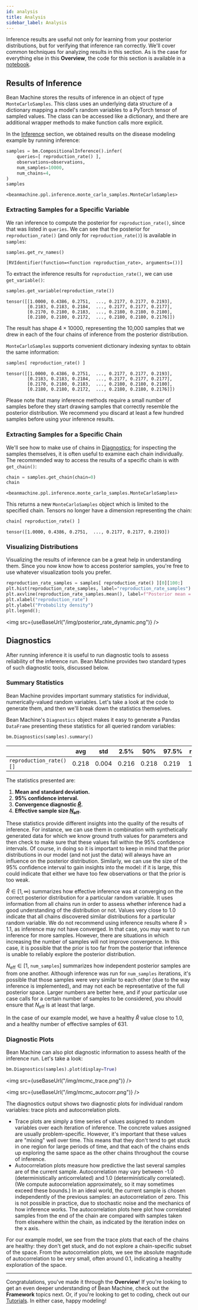 ```yaml
---
id: analysis
title: Analysis
sidebar_label: Analysis
---
```


Inference results are useful not only for learning from your posterior distributions, but for verifying that inference ran correctly. We'll cover common techniques for analyzing results in this section. As is the case for everything else in this **Overview**, the code for this section is available in a [notebook](../overview.ipynb).

## Results of Inference

Bean Machine stores the results of inference in an object of type `MonteCarloSamples`. This class uses
an underlying data structure of a dictionary mapping a model's random variables to a PyTorch tensor of sampled values. The class can be accessed like a dictionary, and there are additional wrapper methods to make function calls more explicit.

In the [Inference](../inference/inference.md) section, we obtained results on the disease modeling example by running inference:

```py
samples = bm.CompositionalInference().infer(
    queries=[ reproduction_rate() ],
    observations=observations,
    num_samples=10000,
    num_chains=4,
)
samples
```
```
<beanmachine.ppl.inference.monte_carlo_samples.MonteCarloSamples>
```

### Extracting Samples for a Specific Variable

We ran inference to compute the posterior for `reproduction_rate()`, since that was listed in `queries`. We can see that the posterior for `reproduction_rate()` (and only for `reproduction_rate()`) is available in `samples`:

```py
samples.get_rv_names()
```
```
[RVIdentifier(function=<function reproduction_rate>, arguments=())]
```

To extract the inference results for `reproduction_rate()`, we can use `get_variable()`:

```py
samples.get_variable(reproduction_rate())
```
```
tensor([[1.0000, 0.4386, 0.2751,  ..., 0.2177, 0.2177, 0.2193],
        [0.2183, 0.2183, 0.2184,  ..., 0.2177, 0.2177, 0.2177],
        [0.2170, 0.2180, 0.2183,  ..., 0.2180, 0.2180, 0.2180],
        [0.2180, 0.2180, 0.2172,  ..., 0.2180, 0.2180, 0.2176]])
```

The result has shape $4 \times 10000$, representing the 10,000 samples that we drew in each of the four chains of inference from the posterior distribution.

`MonteCarloSamples` supports convenient dictionary indexing syntax to obtain the same information:

```py
samples[ reproduction_rate() ]
```
```
tensor([[1.0000, 0.4386, 0.2751,  ..., 0.2177, 0.2177, 0.2193],
        [0.2183, 0.2183, 0.2184,  ..., 0.2177, 0.2177, 0.2177],
        [0.2170, 0.2180, 0.2183,  ..., 0.2180, 0.2180, 0.2180],
        [0.2180, 0.2180, 0.2172,  ..., 0.2180, 0.2180, 0.2176]])
```

Please note that many inference methods require a small number of samples before they start drawing samples that correctly resemble the posterior distribution. We recommend you discard at least a few hundred samples before using your inference results.

### Extracting Samples for a Specific Chain

We'll see how to make use of chains in [Diagnostics](#diagnostics); for inspecting the samples themselves, it is often useful to examine each chain individually. The recommended way to access the results of a specific chain is with `get_chain()`:

```py
chain = samples.get_chain(chain=0)
chain
```
```
<beanmachine.ppl.inference.monte_carlo_samples.MonteCarloSamples>
```

This returns a new `MonteCarloSamples` object which is limited to the specified chain. Tensors no longer have a dimension representing the chain:

```py
chain[ reproduction_rate() ]
```
```
tensor([1.0000, 0.4386, 0.2751,  ..., 0.2177, 0.2177, 0.2193])
```

### Visualizing Distributions

Visualizing the results of inference can be a great help in understanding them. Since you now know how to access posterior samples, you're free to use whatever visualization tools you prefer.

```py
reproduction_rate_samples = samples[ reproduction_rate() ][0][100:]
plt.hist(reproduction_rate_samples, label="reproduction_rate_samples")
plt.axvline(reproduction_rate_samples.mean(), label=f"Posterior mean = {reproduction_rate_samples.mean() :.2f}", color="K")
plt.xlabel("reproduction_rate")
plt.ylabel("Probability density")
plt.legend();
```

<img src={useBaseUrl("/img/posterior_rate_dynamic.png")} />

## <a name="diagnostics"></a>Diagnostics

After running inference it is useful to run diagnostic tools to assess reliability of the inference run. Bean Machine provides two standard types of such diagnostic tools, discussed below.

### Summary Statistics

Bean Machine provides important summary statistics for individual, numerically-valued random variables. Let's take a look at the code to generate them, and then we'll break down the statistics themselves.

Bean Machine's `Diagnostics` object makes it easy to generate a Pandas `DataFrame` presenting these statistics for all queried random variables:

```py
bm.Diagnostics(samples).summary()
```

| | avg | std | 2.5% | 50% | 97.5% | r_hat | n_eff
| -- | -- | -- | -- | -- | -- | -- | --
| `reproduction_rate()[]` | 0.218 | 0.004 | 0.216 | 0.218 | 0.219 | 1.003 | 631.315

The statistics presented are:

  1. **Mean and standard deviation.**
  2. **95% confidence interval.**
  3. **Convergence diagnostic [$\hat{R}$](https://projecteuclid.org/euclid.ss/1177011136).**
  4. **Effective sample size [$N_\text{eff}$](https://www.mcmchandbook.net/HandbookChapter1.pdf).**

These statistics provide different insights into the quality of the results of inference. For instance, we can use them in combination with synthetically generated data for which we know ground truth values for parameters and then check to make sure that these values fall within the 95% confidence intervals. Of course, in doing so it is important to keep in mind that the prior distributions in our model (and not just the data) will always have an influence on the posterior distribution. Similarly, we can use the size of the 95% confidence interval to gain insights into the model: if it is large, this could indicate that either we have too few observations or that the prior is too weak.

$\hat{R} \in [1, \infty)$ summarizes how effective inference was at converging on the correct posterior distribution for a particular random variable. It uses information from all chains run in order to assess whether inference had a good understanding of the distribution or not. Values very close to $1.0$ indicate that all chains discovered similar distributions for a particular random variable. We do not recommend using inference results where $\hat{R} > 1.1$, as inference may not have converged. In that case, you may want to run inference for more samples. However, there are situations in which increasing the number of samples will not improve convergence. In this case, it is possible that the prior is too far from the posterior that inference is unable to reliably explore the posterior distribution.

$N_\text{eff} \in [1,$ `num_samples`$]$ summarizes how independent posterior samples are from one another. Although inference was run for `num_samples` iterations, it's possible that those samples were very similar to each other (due to the way inference is implemented), and may not each be representative of the full posterior space. Larger numbers are better here, and if your particular use case calls for a certain number of samples to be considered, you should ensure that $N_\text{eff}$ is at least that large.

In the case of our example model, we have a healthy $\hat{R}$ value close to 1.0, and a healthy number of effective samples of 631.

### Diagnostic Plots

Bean Machine can also plot diagnostic information to assess health of the inference run. Let's take a look:

```py
bm.Diagnostics(samples).plot(display=True)
```

<img src={useBaseUrl("/img/mcmc_trace.png")} />

<img src={useBaseUrl("/img/mcmc_autocorr.png")} />

The diagnostics output shows two diagnostic plots for individual random variables: trace plots and autocorrelation plots.

  * Trace plots are simply a time series of values assigned to random variables over each iteration of inference. The concrete values assigned are usually problem-specific. However, it's important that these values are "mixing" well over time. This means that they don't tend to get stuck in one region for large periods of time, and that each of the chains ends up exploring the same space as the other chains throughout the course of inference.
  * Autocorrelation plots measure how predictive the last several samples are of the current sample. Autocorrelation may vary between -1.0 (deterministically anticorrelated) and 1.0 (deterministically correlated). (We compute autocorrelation approximately, so it may sometimes exceed these bounds.) In an ideal world, the current sample is chosen independently of the previous samples: an autocorrelation of zero. This is not possible in practice, due to stochastic noise and the mechanics of how inference works. The autocorrelation plots here plot how correlated samples from the end of the chain are compared with samples taken from elsewhere within the chain, as indicated by the iteration index on the x axis.

For our example model, we see from the trace plots that each of the chains are healthy: they don't get stuck, and do not explore a chain-specific subset of the space. From the autocorrelation plots, we see the absolute magnitude of autocorrelation to be very small, often around 0.1, indicating a healthy exploration of the space.

---

Congratulations, you've made it through the **Overview**! If you're looking to get an even deeper understanding of Bean Machine, check out the **Framework** topics next. Or, if you're looking to get to coding, check out our [Tutorials](../tutorials/tutorials.md). In either case, happy modeling!
